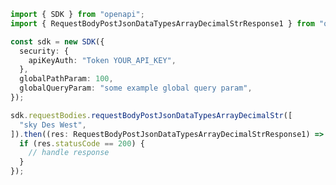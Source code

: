 ```typescript showLineNumbers copy filename="Request Body Post Json Data Types Array Decimal Str usage example"
import { SDK } from "openapi";
import { RequestBodyPostJsonDataTypesArrayDecimalStrResponse1 } from "openapi/dist/sdk/models/operations";

const sdk = new SDK({
  security: {
    apiKeyAuth: "Token YOUR_API_KEY",
  },
  globalPathParam: 100,
  globalQueryParam: "some example global query param",
});

sdk.requestBodies.requestBodyPostJsonDataTypesArrayDecimalStr([
  "sky Des West",
]).then((res: RequestBodyPostJsonDataTypesArrayDecimalStrResponse1) => {
  if (res.statusCode == 200) {
    // handle response
  }
});
```
